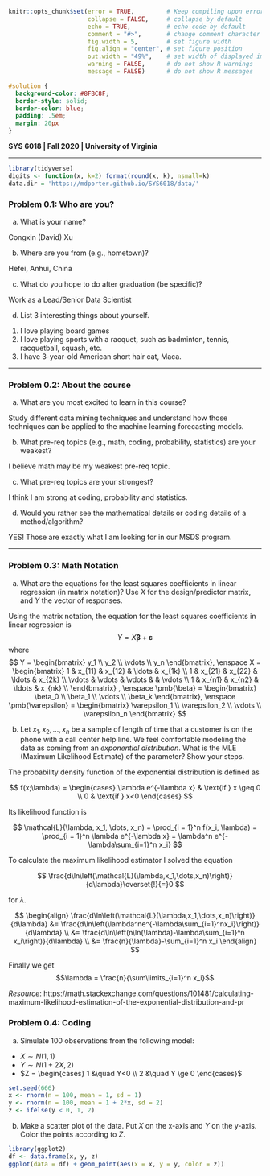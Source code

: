 <!--- Below are global settings for knitr. You can override any of them by adding the changes to individual chunks --->

```r
knitr::opts_chunk$set(error = TRUE,         # Keep compiling upon error
                      collapse = FALSE,     # collapse by default
                      echo = TRUE,          # echo code by default
                      comment = "#>",       # change comment character
                      fig.width = 5,        # set figure width
                      fig.align = "center", # set figure position
                      out.width = "49%",    # set width of displayed images
                      warning = FALSE,      # do not show R warnings
                      message = FALSE)      # do not show R messages
```

<!--- Solution Region --->
```css
#solution {
  background-color: #8FBC8F;
  border-style: solid;
  border-color: blue;
  padding: .5em;
  margin: 20px
}
```


**SYS 6018 | Fall 2020 | University of Virginia **

*******************************************

<!--- Load Required R packages here --->
```r
library(tidyverse)
digits <- function(x, k=2) format(round(x, k), nsmall=k)
data.dir = 'https://mdporter.github.io/SYS6018/data/'
```

### Problem 0.1: Who are you?

a. What is your name? 

<div id="solution">
Congxin (David) Xu
</div>

b. Where are you from (e.g., hometown)? 

<div id="solution">
Hefei, Anhui, China
</div>

c. What do you hope to do after graduation (be specific)?  

<div id="solution">
Work as a Lead/Senior Data Scientist
</div>

d. List 3 interesting things about yourself. 

<div id="solution">
1. I love playing board games
2. I love playing sports with a racquet, such as badminton, tennis, racquetball, squash, etc.  
3. I have 3-year-old American short hair cat, Maca. 
</div>


----------

### Problem 0.2: About the course

a. What are you most excited to learn in this course?

<div id="solution">
Study different data mining techniques and understand how those techniques can be applied to the machine learning forecasting models. 
</div>


b. What pre-req topics (e.g., math, coding, probability, statistics) are your weakest? 

<div id="solution">
I believe math may be my weakest pre-req topic. 
</div>


c. What pre-req topics are your strongest? 

<div id="solution">
I think I am strong at coding, probability and statistics.
</div>

d. Would you rather see the mathematical details or coding details of a method/algorithm? 

<div id="solution">
YES! Those are exactly what I am looking for in our MSDS program.
</div>

----------

### Problem 0.3: Math Notation

a. What are the equations for the least squares coefficients in linear regression (in matrix notation)? Use $X$ for the design/predictor matrix, and $Y$ the vector of responses. 

<div id="solution">
Using the matrix notation, the equation for the least squares coefficients in linear regression is 
$$ Y = X \pmb{\beta} + \pmb{\varepsilon} $$
where 
$$ Y = \begin{bmatrix} y_1 \\ y_2 \\ \vdots \\ y_n 
       \end{bmatrix}, \enspace
X = \begin{bmatrix} 1 & x_{11} & x_{12} & \ldots & x_{1k} \\ 
                    1 & x_{21} & x_{22} & \ldots & x_{2k} \\ 
                    \vdots & \vdots & \vdots &   & \vdots \\ 
                    1 & x_{n1} & x_{n2} & \ldots & x_{nk} \\ 
    \end{bmatrix} , \enspace 
\pmb{\beta} = \begin{bmatrix} \beta_0 \\ \beta_1 \\ \vdots \\ \beta_k 
              \end{bmatrix}, \enspace
\pmb{\varepsilon} = \begin{bmatrix} \varepsilon_1 \\ \varepsilon_2 \\ \vdots \\ \varepsilon_n                       \end{bmatrix} $$
</div>


b. Let $x_1, x_2, \ldots, x_n$ be a sample of length of time that a customer is on the phone with a call center help line. We feel comfortable modeling the data as coming from an *exponential distribution*. What is the MLE (Maximum Likelihood Estimate) of the parameter?  Show your steps.

<div id="solution">
The probability density function of the exponential distribution is defined as

$$
f(x;\lambda) = \begin{cases}
\lambda e^{-\lambda x} & \text{if } x \geq 0 \\
0 & \text{if } x<0
\end{cases}
$$

Its likelihood function is

$$
\mathcal{L}(\lambda, x_1, \dots, x_n) = \prod_{i = 1}^n f(x_i, \lambda) = \prod_{i = 1}^n \lambda e^{-\lambda x} = \lambda^n e^{-\lambda\sum_{i=1}^n x_i}
$$

To calculate the maximum likelihood estimator I solved the equation

$$
\frac{d\ln\left(\mathcal{L}(\lambda,x_1,\dots,x_n)\right)}{d\lambda}\overset{!}{=}0
$$

for $\lambda$.

$$
\begin{align}
\frac{d\ln\left(\mathcal{L}(\lambda,x_1,\dots,x_n)\right)}{d\lambda}
&= \frac{d\ln\left(\lambda^ne^{-\lambda\sum_{i=1}^nx_i}\right)}{d\lambda} \\
&= \frac{d\ln\left(n\ln(\lambda)-\lambda\sum_{i=1}^n x_i\right)}{d\lambda} \\
&= \frac{n}{\lambda}-\sum_{i=1}^n x_i
\end{align}
$$

Finally we get $$\lambda = \frac{n}{\sum\limits_{i=1}^n x_i}$$


*Resource*: https://math.stackexchange.com/questions/101481/calculating-maximum-likelihood-estimation-of-the-exponential-distribution-and-pr

</div>


### Problem 0.4: Coding

a. Simulate 100 observations from the following model:

- $X \sim N(1, 1)$
- $Y \sim N(1 + 2X, 2)$
- $Z = \begin{cases} 1 &\quad Y<0 \\ 2 &\quad Y \ge 0 \end{cases}$

<div id="solution">


```r
set.seed(666)
x <- rnorm(n = 100, mean = 1, sd = 1)
y <- rnorm(n = 100, mean = 1 + 2*x, sd = 2)
z <- ifelse(y < 0, 1, 2)
```

</div>

b. Make a scatter plot of the data. Put $X$ on the x-axis and $Y$ on the y-axis. Color the points according to $Z$. 

<div id="solution">
```r
library(ggplot2)
df <- data.frame(x, y, z)
ggplot(data = df) + geom_point(aes(x = x, y = y, color = z))
```
</div>